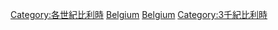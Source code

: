 {{Portal|比利時}}
{{CatPreceding|20世紀比利時}}

[[Category:各世紀比利時|Category:各世紀比利時]]
[[Category:21世紀各國|Belgium]]
[[Category:21世紀歐洲|Belgium]]
[[Category:3千紀比利時|Category:3千紀比利時]]